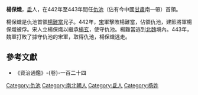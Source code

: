 '''楊保熾'''，[[氐|氐]]人，在442年至443年間任[[仇池|仇池]]（佔有今中國[[甘肅|甘肅]]南一帶）首領。

楊保熾是仇池首領[[楊難當|楊難當]]兄子。442年，[[劉宋|宋]]軍擊敗楊難當，佔領仇池，建節將軍楊保熾被俘。宋人立楊保熾以繼承[[楊玄|楊玄]]，使守仇池。楊難當逃到[[北魏|北魏]]境內。443年，魏軍打敗了據守仇池的宋軍，取得仇池，楊保熾逃走。

{{start box}}
{{s-before|[[楊難當|楊難當]]}}
{{s-title|[[仇池|仇池]]首領|442年－443年}}
{{s-after|[[楊文德|楊文德]]}}
{{end box}}

==參考文獻==
*《資治通鑑》-{卷}-一百二十四

[[Category:仇池|Category:仇池]]
[[Category:南北朝人|Category:南北朝人]]
[[Category:氐人|Category:氐人]]
[[Category:杨姓|Category:杨姓]]